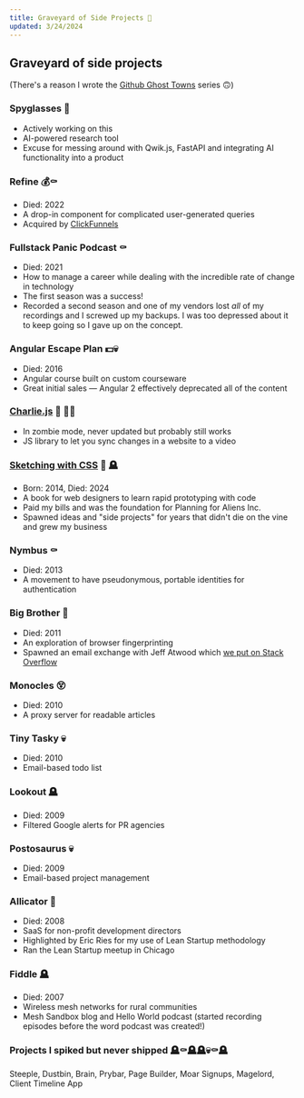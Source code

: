 ```yaml
---
title: Graveyard of Side Projects 👻
updated: 3/24/2024
---
```



<HomeLink />  <LastUpdated class="text-sm pl-4" frontmatter={frontmatter} />

## Graveyard of side projects

(There's a reason I wrote the [Github Ghost Towns](/blog/github-ghost-towns-1) series 🙃)


### Spyglasses 🌱
  - Actively working on this
  - AI-powered research tool
  - Excuse for messing around with Qwik.js, FastAPI and integrating AI functionality into a product
### Refine 💰⚰️
  - Died: 2022
  - A drop-in component for complicated user-generated queries
  - Acquired by [ClickFunnels](https://www.clickfunnels.com/)
### Fullstack Panic Podcast ⚰️
  - Died: 2021
  - How to manage a career while dealing with the incredible rate of change in technology
  - The first season was a success!
  - Recorded a second season and one of my vendors lost _all_ of my recordings and I screwed up my backups. I was too depressed about it to keep going so I gave up on the concept.
### Angular Escape Plan 💵💀
  - Died: 2016
  - Angular course built on custom courseware
  - Great initial sales &mdash; Angular 2 effectively deprecated all of the content
### [Charlie.js](https://github.com/sfioritto/charlie.js) 🎉 🧟‍♂️
  - In zombie mode, never updated but probably still works
  - JS library to let you sync changes in a website to a video
### [Sketching with CSS](/sketching-with-css) 🤑 🪦
  - Born: 2014, Died: 2024
  - A book for web designers to learn rapid prototyping with code
  - Paid my bills and was the foundation for Planning for Aliens Inc.
  - Spawned ideas and "side projects" for years that didn't die on the vine and grew my business
### Nymbus ⚰️
  - Died: 2013
  - A movement to have pseudonymous, portable identities for authentication
### Big Brother 👻
  - Died: 2011
  - An exploration of browser fingerprinting
  - Spawned an email exchange with Jeff Atwood which [we put on Stack Overflow](https://softwareengineering.stackexchange.com/questions/122372/is-browser-fingerprinting-a-viable-technique-for-identifying-anonymous-users)
### Monocles 😵
  - Died: 2010
  - A proxy server for readable articles
### Tiny Tasky 💀
  - Died: 2010
  - Email-based todo list
### Lookout 🪦
  - Died: 2009
  - Filtered Google alerts for PR agencies
### Postosaurus 💀
  - Died: 2009
  - Email-based project management
### Allicator 👻
  - Died: 2008
  - SaaS for non-profit development directors
  - Highlighted by Eric Ries for my use of Lean Startup methodology
  - Ran the Lean Startup meetup in Chicago
### Fiddle 🪦
  - Died: 2007
  - Wireless mesh networks for rural communities
  - Mesh Sandbox blog and Hello World podcast (started recording episodes before the word podcast was created!)

### Projects I spiked but never shipped 🪦⚰️🪦🪦💀⚰️🪦

Steeple, Dustbin, Brain, Prybar, Page Builder, Moar Signups, Magelord, Client Timeline App

